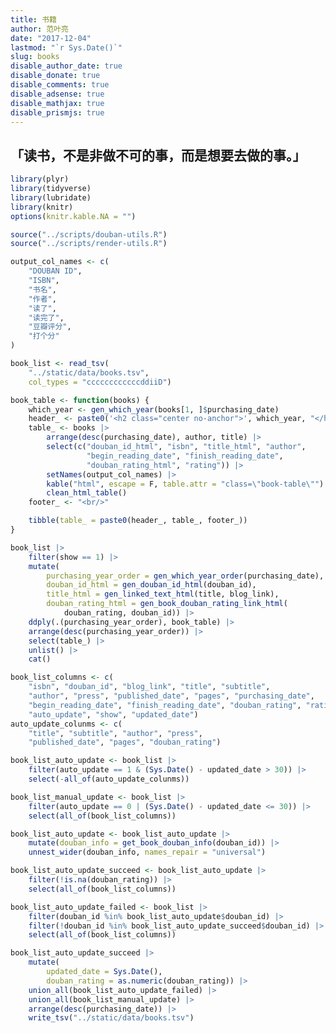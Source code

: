 ```yaml
---
title: 书籍
author: 范叶亮
date: "2017-12-04"
lastmod: "`r Sys.Date()`"
slug: books
disable_author_date: true
disable_donate: true
disable_comments: true
disable_adsense: true
disable_mathjax: true
disable_prismjs: true
---
```


<h2 class="center no-anchor"> 「读书，不是非做不可的事，而是想要去做的事。」</h2>

```r
library(plyr)
library(tidyverse)
library(lubridate)
library(knitr)
options(knitr.kable.NA = "")

source("../scripts/douban-utils.R")
source("../scripts/render-utils.R")
```

```r
output_col_names <- c(
    "DOUBAN ID",
    "ISBN",
    "书名",
    "作者",
    "读了",
    "读完了",
    "豆瓣评分",
    "打个分"
)

book_list <- read_tsv(
    "../static/data/books.tsv",
    col_types = "ccccccccccccddiiD")

book_table <- function(books) {
    which_year <- gen_which_year(books[1, ]$purchasing_date)
    header_ <- paste0('<h2 class="center no-anchor">', which_year, "</h2>")
    table_ <- books |>
        arrange(desc(purchasing_date), author, title) |>
        select(c("douban_id_html", "isbn", "title_html", "author",
                 "begin_reading_date", "finish_reading_date",
                 "douban_rating_html", "rating")) |>
        setNames(output_col_names) |>
        kable("html", escape = F, table.attr = "class=\"book-table\"") |>
        clean_html_table()
    footer_ <- "<br/>"

    tibble(table_ = paste0(header_, table_, footer_))
}

book_list |>
    filter(show == 1) |>
    mutate(
        purchasing_year_order = gen_which_year_order(purchasing_date),
        douban_id_html = gen_douban_id_html(douban_id),
        title_html = gen_linked_text_html(title, blog_link),
        douban_rating_html = gen_book_douban_rating_link_html(
            douban_rating, douban_id)) |>
    ddply(.(purchasing_year_order), book_table) |>
    arrange(desc(purchasing_year_order)) |>
    select(table_) |>
    unlist() |>
    cat()
```

```r
book_list_columns <- c(
    "isbn", "douban_id", "blog_link", "title", "subtitle",
    "author", "press", "published_date", "pages", "purchasing_date",
    "begin_reading_date", "finish_reading_date", "douban_rating", "rating",
    "auto_update", "show", "updated_date")
auto_update_colunms <- c(
    "title", "subtitle", "author", "press",
    "published_date", "pages", "douban_rating")

book_list_auto_update <- book_list |>
    filter(auto_update == 1 & (Sys.Date() - updated_date > 30)) |>
    select(-all_of(auto_update_colunms))

book_list_manual_update <- book_list |>
    filter(auto_update == 0 | (Sys.Date() - updated_date <= 30)) |>
    select(all_of(book_list_columns))

book_list_auto_update <- book_list_auto_update |>
    mutate(douban_info = get_book_douban_info(douban_id)) |>
    unnest_wider(douban_info, names_repair = "universal")

book_list_auto_update_succeed <- book_list_auto_update |>
    filter(!is.na(douban_rating)) |>
    select(all_of(book_list_columns))

book_list_auto_update_failed <- book_list |>
    filter(douban_id %in% book_list_auto_update$douban_id) |>
    filter(!douban_id %in% book_list_auto_update_succeed$douban_id) |>
    select(all_of(book_list_columns))

book_list_auto_update_succeed |>
    mutate(
        updated_date = Sys.Date(),
        douban_rating = as.numeric(douban_rating)) |>
    union_all(book_list_auto_update_failed) |>
    union_all(book_list_manual_update) |>
    arrange(desc(purchasing_date)) |>
    write_tsv("../static/data/books.tsv")
```
